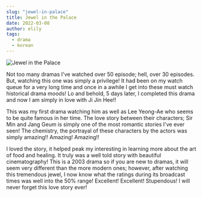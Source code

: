 ```yaml
---
slug: "jewel-in-palace"
title: Jewel in the Palace
date: 2022-03-08
author: elily
tags:
  - drama
  - korean
---
```


![Jewel in the Palace](/images/A-Jewel-in-the-Palace-a-jewel-in-the-palace-24272196-1024-768.jpg)

Not too many dramas I've watched over 50 episode; hell, over 30 episodes. But, watching this one was simply a privilege! It had been on my watch queue for a very long time and once in a awhile I get into these must watch historical drama moods! Lo and behold, 5 days later, I completed this drama and now I am simply in love with Ji Jin Hee!! 

This was my first drama watching him as well as Lee Yeong-Ae who seems to be quite famous in her time. The love story between their characters; Sir Min and Jang Geum is simply one of the most romantic stories I've ever seen! The chemistry, the portrayal of these characters by the actors was simply amazing!! Amazing! Amazing!! 

I loved the story, it helped peak my interesting in learning more about the art of food and healing. It truly was a well told story with beautiful cinematography! This is a 2003 drama so if you are new to dramas, it will seem very different than the more modern ones; however, after watching this tremendous jewel, I now know what the ratings during its broadcast times was well into the 50% range! Excellent! Excellent! Stupendous! I will never forget this love story ever!